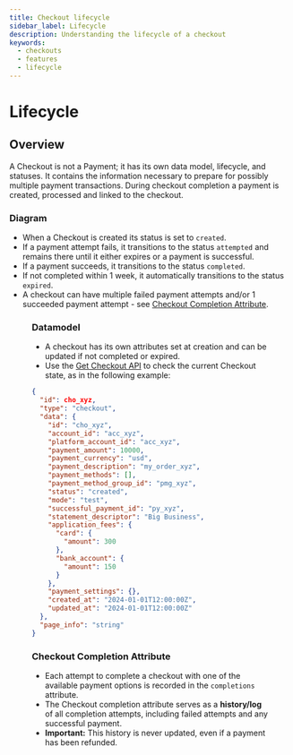 ```yaml
---
title: Checkout lifecycle
sidebar_label: Lifecycle
description: Understanding the lifecycle of a checkout
keywords:
  - checkouts
  - features
  - lifecycle
---
```



# Lifecycle

## Overview

A Checkout is not a Payment; it has its own data model, lifecycle, and statuses.
It contains the information necessary to prepare for possibly multiple payment transactions.
During checkout completion a payment is created, processed and linked to the checkout.

### Diagram

- When a Checkout is created its status is set to `created`.
- If a payment attempt fails, it transitions to the status `attempted`
  and remains there until it either expires or a payment is successful.
- If a payment succeeds, it transitions to the status `completed`.
- If not completed within 1 week, it automatically transitions to the status `expired`.
- A checkout can have multiple failed payment attempts and/or 1 succeeded payment attempt -
  see [Checkout Completion Attribute](lifecycle/#checkout-completion-attribute).

<Figure
  caption="The Checkout states and transitions."
  alt="Checkout Statuses"
  src={CheckoutStatuses}
/>

### Datamodel

- A checkout has its own attributes set at creation and can be updated if not completed or expired.
- Use the [Get Checkout API](https://docs.justifi.tech/api-spec#tag/Checkouts/operation/GetCheckout)
  to check the current Checkout state, as in the following example:

```json
{
  "id": cho_xyz,
  "type": "checkout",
  "data": {
    "id": "cho_xyz",
    "account_id": "acc_xyz",
    "platform_account_id": "acc_xyz",
    "payment_amount": 10000,
    "payment_currency": "usd",
    "payment_description": "my_order_xyz",
    "payment_methods": [],
    "payment_method_group_id": "pmg_xyz",
    "status": "created",
    "mode": "test",
    "successful_payment_id": "py_xyz",
    "statement_descriptor": "Big Business",
    "application_fees": {
      "card": {
        "amount": 300
      },
      "bank_account": {
        "amount": 150
      }
    },
    "payment_settings": {},
    "created_at": "2024-01-01T12:00:00Z",
    "updated_at": "2024-01-01T12:00:00Z"
  },
  "page_info": "string"
}
```

### Checkout Completion Attribute

- Each attempt to complete a checkout with one of the available payment options
  is recorded in the `completions` attribute.
- The Checkout completion attribute serves as a **history/log** of all completion attempts,
  including failed attempts and any successful payment.
- **Important:** This history is never updated, even if a payment has been refunded.

